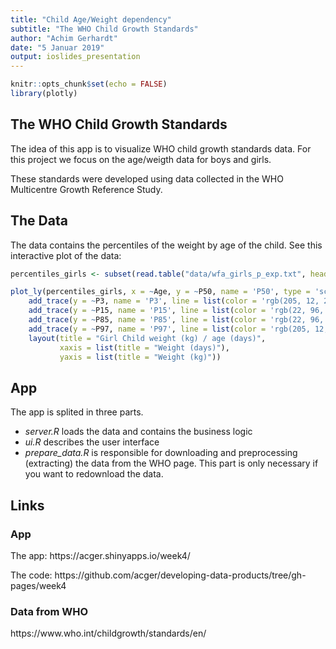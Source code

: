 ```yaml
---
title: "Child Age/Weight dependency"
subtitle: "The WHO Child Growth Standards"
author: "Achim Gerhardt"
date: "5 Januar 2019"
output: ioslides_presentation
---
```


```r
knitr::opts_chunk$set(echo = FALSE)
library(plotly)
```

## The WHO Child Growth Standards
The idea of this app is to visualize WHO child growth standards data. For this project we focus on the age/weigth data for boys and girls.

These standards were developed using data collected in the WHO Multicentre Growth Reference Study.

## The Data
The data contains the percentiles of the weight by age of the child. See this interactive plot of the data:

```r

percentiles_girls <- subset(read.table("data/wfa_girls_p_exp.txt", header = TRUE, sep="\t", stringsAsFactors = FALSE), select = c(Age, P3, P15, P50, P85, P97))[1:30,]

plot_ly(percentiles_girls, x = ~Age, y = ~P50, name = 'P50', type = 'scatter', mode = 'lines', line = list(color = 'black', width = 2)) %>%
    add_trace(y = ~P3, name = 'P3', line = list(color = 'rgb(205, 12, 24)', width = 3)) %>%
    add_trace(y = ~P15, name = 'P15', line = list(color = 'rgb(22, 96, 167)', width = 1)) %>%
    add_trace(y = ~P85, name = 'P85', line = list(color = 'rgb(22, 96, 167)', width = 1)) %>%
    add_trace(y = ~P97, name = 'P97', line = list(color = 'rgb(205, 12, 24)', width = 3)) %>%
    layout(title = "Girl Child weight (kg) / age (days)",
           xaxis = list(title = "Weight (days)"),
           yaxis = list(title = "Weight (kg)"))
```


## App
The app is splited in three parts. 

* _server.R_ loads the data and contains the business logic 
* _ui.R_ describes the user interface 
* _prepare_data.R_ is responsible for downloading and preprocessing (extracting) the data from the WHO page. This part is only necessary if you want to redownload the data.

## Links
### App
The app: https://acger.shinyapps.io/week4/  

The code: https://github.com/acger/developing-data-products/tree/gh-pages/week4  

### Data from WHO
https://www.who.int/childgrowth/standards/en/
